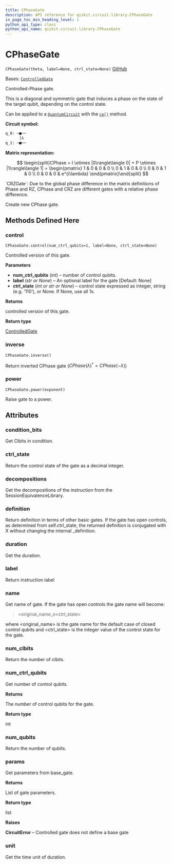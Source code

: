 ```yaml
---
title: CPhaseGate
description: API reference for qiskit.circuit.library.CPhaseGate
in_page_toc_min_heading_level: 1
python_api_type: class
python_api_name: qiskit.circuit.library.CPhaseGate
---
```


# CPhaseGate

<span id="qiskit.circuit.library.CPhaseGate" />

`CPhaseGate(theta, label=None, ctrl_state=None)` [GitHub](https://github.com/qiskit/qiskit/tree/stable/0.24/qiskit/circuit/library/standard_gates/p.py "view source code")

Bases: [`ControlledGate`](qiskit.circuit.ControlledGate "qiskit.circuit.controlledgate.ControlledGate")

Controlled-Phase gate.

This is a diagonal and symmetric gate that induces a phase on the state of the target qubit, depending on the control state.

Can be applied to a [`QuantumCircuit`](qiskit.circuit.QuantumCircuit "qiskit.circuit.QuantumCircuit") with the [`cp()`](qiskit.circuit.QuantumCircuit#cp "qiskit.circuit.QuantumCircuit.cp") method.

**Circuit symbol:**

```python
q_0: ─■──
      │λ
q_1: ─■──
```

**Matrix representation:**

$$
\begin{split}CPhase =
    I \otimes |0\rangle\langle 0| + P \otimes |1\rangle\langle 1| =
    \begin{pmatrix}
        1 & 0 & 0 & 0 \\
        0 & 1 & 0 & 0 \\
        0 & 0 & 1 & 0 \\
        0 & 0 & 0 & e^{i\lambda}
    \end{pmatrix}\end{split}
$$

<Admonition title="See also" type="note">
  `CRZGate`: Due to the global phase difference in the matrix definitions of Phase and RZ, CPhase and CRZ are different gates with a relative phase difference.
</Admonition>

Create new CPhase gate.

## Methods Defined Here

<span id="qiskit-circuit-library-cphasegate-control" />

### control

<span id="qiskit.circuit.library.CPhaseGate.control" />

`CPhaseGate.control(num_ctrl_qubits=1, label=None, ctrl_state=None)`

Controlled version of this gate.

**Parameters**

*   **num\_ctrl\_qubits** (*int*) – number of control qubits.
*   **label** (*str or None*) – An optional label for the gate \[Default: None]
*   **ctrl\_state** (*int or str or None*) – control state expressed as integer, string (e.g. ‘110’), or None. If None, use all 1s.

**Returns**

controlled version of this gate.

**Return type**

[ControlledGate](qiskit.circuit.ControlledGate "qiskit.circuit.ControlledGate")

<span id="qiskit-circuit-library-cphasegate-inverse" />

### inverse

<span id="qiskit.circuit.library.CPhaseGate.inverse" />

`CPhaseGate.inverse()`

Return inverted CPhase gate ($CPhase(\lambda)^{\dagger} = CPhase(-\lambda)$)

<span id="qiskit-circuit-library-cphasegate-power" />

### power

<span id="qiskit.circuit.library.CPhaseGate.power" />

`CPhaseGate.power(exponent)`

Raise gate to a power.

## Attributes

<span id="qiskit.circuit.library.CPhaseGate.condition_bits" />

### condition\_bits

Get Clbits in condition.

<span id="qiskit.circuit.library.CPhaseGate.ctrl_state" />

### ctrl\_state

Return the control state of the gate as a decimal integer.

<span id="qiskit.circuit.library.CPhaseGate.decompositions" />

### decompositions

Get the decompositions of the instruction from the SessionEquivalenceLibrary.

<span id="qiskit.circuit.library.CPhaseGate.definition" />

### definition

Return definition in terms of other basic gates. If the gate has open controls, as determined from self.ctrl\_state, the returned definition is conjugated with X without changing the internal \_definition.

<span id="qiskit.circuit.library.CPhaseGate.duration" />

### duration

Get the duration.

<span id="qiskit.circuit.library.CPhaseGate.label" />

### label

Return instruction label

<span id="qiskit.circuit.library.CPhaseGate.name" />

### name

Get name of gate. If the gate has open controls the gate name will become:

> \<original\_name\_o\<ctrl\_state>

where \<original\_name> is the gate name for the default case of closed control qubits and \<ctrl\_state> is the integer value of the control state for the gate.

<span id="qiskit.circuit.library.CPhaseGate.num_clbits" />

### num\_clbits

Return the number of clbits.

<span id="qiskit.circuit.library.CPhaseGate.num_ctrl_qubits" />

### num\_ctrl\_qubits

Get number of control qubits.

**Returns**

The number of control qubits for the gate.

**Return type**

int

<span id="qiskit.circuit.library.CPhaseGate.num_qubits" />

### num\_qubits

Return the number of qubits.

<span id="qiskit.circuit.library.CPhaseGate.params" />

### params

Get parameters from base\_gate.

**Returns**

List of gate parameters.

**Return type**

list

**Raises**

**CircuitError** – Controlled gate does not define a base gate

<span id="qiskit.circuit.library.CPhaseGate.unit" />

### unit

Get the time unit of duration.

